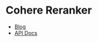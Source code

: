 # Cohere Reranker

- [Blog](https://txt.cohere.com/rerank/)
- [API Docs](https://docs.cohere.com/reference/rerank-1)
